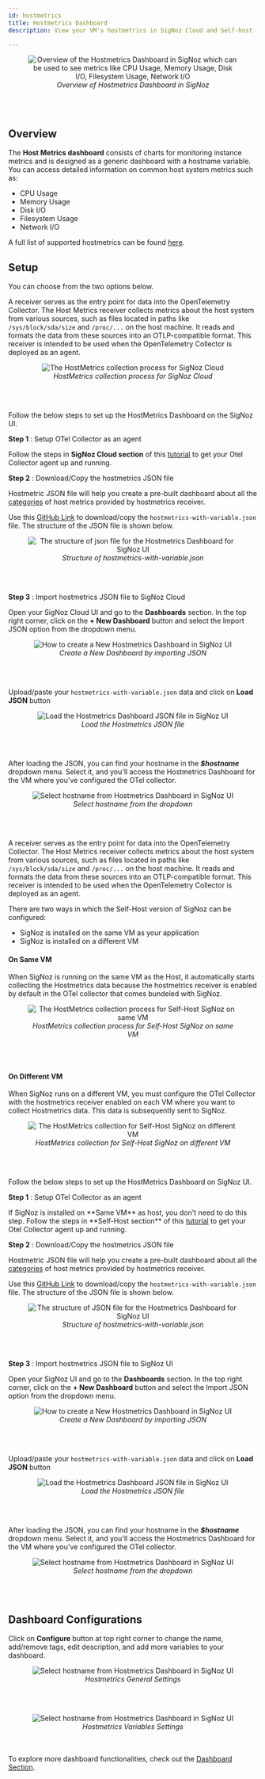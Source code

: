 ```yaml
---
id: hostmetrics
title: Hostmetrics Dashboard
description: View your VM's hostmetrics in SigNoz Cloud and Self-host

---
```





<figure data-zoomable align='center'>
    <img src="/img/hostmetrics-dashboard-overview.webp" alt="Overview of the Hostmetrics Dashboard in SigNoz which can be used to see metrics like CPU Usage, Memory Usage, Disk I/O, Filesystem Usage, Network I/O"/>
    <figcaption><i>Overview of Hostmetrics Dashboard in SigNoz</i></figcaption>
</figure>
<br></br>

## Overview

The **Host Metrics dashboard** consists of charts for monitoring instance metrics and 
is designed as a generic dashboard with a hostname variable. 
You can access detailed information on common host system metrics such as:

- CPU Usage
- Memory Usage
- Disk I/O
- Filesystem Usage
- Network I/O

A full list of supported hostmetrics can be found <a href = "https://github.com/open-telemetry/opentelemetry-collector-contrib/blob/main/receiver/hostmetricsreceiver/README.md#getting-started" rel="noopener noreferrer nofollow" target="_blank" >here</a>.

## Setup

You can choose from the two options below.

<Tabs>
<TabItem value="SigNoz Cloud" label="SigNoz Cloud" default>

A receiver serves as the entry point for data into the OpenTelemetry Collector. 
The Host Metrics receiver collects metrics about the host system from various sources, such as files located in paths like `/sys/block/sda/size` and `/proc/...` on the host machine. It reads and formats the data from these sources into an OTLP-compatible format. This receiver is intended to be used when the OpenTelemetry Collector is deployed as an agent.

<figure data-zoomable align='center'>
    <img src="/img/hostmetrics-cloud-architecture.webp" alt="The HostMetrics collection process for SigNoz Cloud"/>
    <figcaption><i>HostMetrics collection process for SigNoz Cloud</i></figcaption>
</figure>
<br></br>

Follow the below steps to set up the HostMetrics Dashboard on the SigNoz UI.

**Step 1** : Setup OTel Collector as an agent

Follow the steps in **SigNoz Cloud section** of this <a href = "https://signoz.io/docs/tutorial/opentelemetry-binary-usage-in-virtual-machine/" rel="noopener noreferrer nofollow" target="_blank" >tutorial</a> to get your Otel Collector agent up and running.

**Step 2** : Download/Copy the hostmetrics JSON file

Hostmetric JSON file will help you create a pre-built dashboard about all the <a href = "https://github.com/open-telemetry/opentelemetry-collector-contrib/blob/main/receiver/hostmetricsreceiver/README.md#getting-started" rel="noopener noreferrer nofollow" target="_blank" >categories</a> of host metrics provided by hostmetrics receiver.

Use this <a href = "https://github.com/SigNoz/dashboards/blob/main/hostmetrics/hostmetrics-with-variable.json" rel="noopener noreferrer nofollow" target="_blank" >GitHub Link</a> to download/copy the `hostmetrics-with-variable.json` file. The structure of the JSON file is shown below.

<figure data-zoomable align='center'>
    <img src="/img/hostmetrics-with-variable-json.webp" alt="The structure of json file for the  Hostmetrics Dashboard for SigNoz UI"/>
    <figcaption><i>Structure of hostmetrics-with-variable.json</i></figcaption>
</figure>
<br></br>

**Step 3** : Import hostmetrics JSON file to SigNoz Cloud

Open your SigNoz Cloud UI and go to the **Dashboards** section. 
In the top right corner, click on the **+ New Dashboard** button and 
select the Import JSON option from the dropdown menu.

<figure data-zoomable align='center'>
    <img src="/img/hostmetrics-new-dashboard.webp" alt="How to create a New Hostmetrics Dashboard in SigNoz UI"/>
    <figcaption><i>Create a New Dashboard by importing JSON</i></figcaption>
</figure>
<br></br>

Upload/paste your `hostmetrics-with-variable.json` data and click on **Load JSON** button

<figure data-zoomable align='center'>
    <img src="/img/hostmetrics-load-json.webp" alt="Load the Hostmetrics Dashboard JSON file in SigNoz UI"/>
    <figcaption><i>Load the Hostmetrics JSON file</i></figcaption>
</figure>
<br></br>

After loading the JSON, you can find your hostname in the  **<i>$hostname</i>** dropdown menu. 
Select it, and you'll access the Hostmetrics Dashboard for the VM where you've configured the OTel collector.

<figure data-zoomable align='center'>
    <img src="/img/hostmetrics-select-hostname.webp" alt="Select hostname from Hostmetrics Dashboard in SigNoz UI"/>
    <figcaption><i> Select hostname from the dropdown</i></figcaption>
</figure>
<br></br>


</TabItem>


<TabItem value="Self-Host" label="Self-Host">

A receiver serves as the entry point for data into the OpenTelemetry Collector. 
The Host Metrics receiver collects metrics about the host system from various sources, such as files located in paths like `/sys/block/sda/size` and `/proc/...` on the host machine. It reads and formats the data from these sources into an OTLP-compatible format. This receiver is intended to be used when the OpenTelemetry Collector is deployed as an agent.

There are two ways in which the Self-Host version of SigNoz can be configured:

- SigNoz is installed on the same VM as your application
- SigNoz is installed on a different VM

#### On Same VM

When SigNoz is running on the same VM as the Host, it automatically starts collecting 
the Hostmetrics data because the hostmetrics receiver is enabled by default in the 
OTel collector that comes bundeled with SigNoz.

<figure data-zoomable align='center'>
    <img src="/img/hostmetrics-selfhost-same-vm.webp" alt="The HostMetrics collection process for Self-Host SigNoz on same VM"/>
    <figcaption><i>HostMetrics collection process for Self-Host SigNoz on same VM</i></figcaption>
</figure>
<br></br>


#### On Different VM
When SigNoz runs on a different VM, you must configure the OTel Collector 
with the hostmetrics receiver enabled on each VM where you want to collect 
Hostmetrics data. This data is subsequently sent to SigNoz.

<figure data-zoomable align='center'>
    <img src="/img/hostmetrics-selfhost-different-vm.webp" alt="The HostMetrics collection for Self-Host SigNoz on different VM"/>
    <figcaption><i>HostMetrics collection for Self-Host SigNoz on different VM</i></figcaption>
</figure>
<br></br>


Follow the below steps to set up the HostMetrics Dashboard on SigNoz UI.

**Step 1** : Setup OTel Collector as an agent

<Admonition>
If SigNoz is installed on **Same VM** as host, you don't need to do this step.
</Admonition>
Follow the steps in **Self-Host section** of this <a href = "https://signoz.io/docs/tutorial/opentelemetry-binary-usage-in-virtual-machine/" rel="noopener noreferrer nofollow" target="_blank" >tutorial</a> to get your Otel Collector agent up and running.


**Step 2** : Download/Copy the hostmetrics JSON file

Hostmetric JSON file will help you create a pre-built dashboard 
about all the <a href = "https://github.com/open-telemetry/opentelemetry-collector-contrib/blob/main/receiver/hostmetricsreceiver/README.md#getting-started" rel="noopener noreferrer nofollow" target="_blank" >categories</a> of host metrics provided by hostmetrics receiver.

Use this <a href = "https://github.com/SigNoz/dashboards/blob/main/hostmetrics/hostmetrics-with-variable.json" rel="noopener noreferrer nofollow" target="_blank" >GitHub Link</a> to download/copy the `hostmetrics-with-variable.json` file. The structure of the JSON file is shown below.

<figure data-zoomable align='center'>
    <img src="/img/hostmetrics-with-variable-json.webp" alt="The structure of JSON file for the  Hostmetrics Dashboard for SigNoz UI"/>
    <figcaption><i>Structure of hostmetrics-with-variable.json</i></figcaption>
</figure>
<br></br>

**Step 3** : Import hostmetrics JSON file to SigNoz UI

Open your SigNoz UI and go to the **Dashboards** section. 
In the top right corner, click on the **+ New Dashboard** button 
and select the Import JSON option from the dropdown menu.

<figure data-zoomable align='center'>
    <img src="/img/hostmetrics-new-dashboard.webp" alt="How to create a New Hostmetrics Dashboard in SigNoz UI"/>
    <figcaption><i>Create a New Dashboard by importing JSON</i></figcaption>
</figure>
<br></br>

Upload/paste your `hostmetrics-with-variable.json` data and click on **Load JSON** button

<figure data-zoomable align='center'>
    <img src="/img/hostmetrics-load-json.webp" alt="Load the Hostmetrics Dashboard JSON file in SigNoz UI"/>
    <figcaption><i>Load the Hostmetrics JSON file</i></figcaption>
</figure>
<br></br>

After loading the JSON, you can find your hostname in the **<i>$hostname</i>** dropdown menu. 
Select it, and you'll access the Hostmetrics Dashboard for the VM where you've configured the OTel collector.

<figure data-zoomable align='center'>
    <img src="/img/hostmetrics-select-hostname.webp" alt="Select hostname from Hostmetrics Dashboard in SigNoz UI"/>
    <figcaption><i> Select hostname from the dropdown</i></figcaption>
</figure>
<br></br>

</TabItem>
</Tabs>

## Dashboard Configurations

Click on **Configure** button at top right corner to change the name, add/remove tags, edit description, and add more variables to your dashboard.
<figure data-zoomable align='center'>
    <img src="/img/hostmetrics-configure-general-section.webp" alt="Select hostname from Hostmetrics Dashboard in SigNoz UI"/>
    <figcaption><i> Hostmetrics General Settings</i></figcaption>
</figure>
<br></br>

<figure data-zoomable align='center'>
    <img src="/img/hostmetrics-configure-variables-section.webp" alt="Select hostname from Hostmetrics Dashboard in SigNoz UI"/>
    <figcaption><i> Hostmetrics Variables Settings</i></figcaption>
</figure>
<br></br>
To explore more dashboard functionalities, check out the  <a href = "https://signoz.io/docs/userguide/manage-dashboards-and-panels/" rel="noopener noreferrer nofollow" target="_blank" >Dashboard Section</a>.
